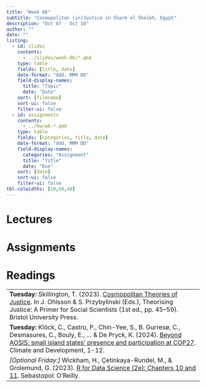 ```yaml
---
title: "Week 06"
subtitle: "Cosmopolitan (in)Justice in Sharm el Sheikh, Egypt"
description: "Oct 07 - Oct 10"
author: ""
date: ""
listing:
  - id: slides
    contents:
      - ../slides/week-06/*.qmd
    type: table
    fields: [title, date]
    date-format: "ddd, MMM DD"
    field-display-names:
      title: "Topic"
      date: "Date"
    sort: [filename]
    sort-ui: false
    filter-ui: false
  - id: assignments
    contents:
      - ../hw/w6-*.qmd
    type: table
    fields: [categories, title, date]
    date-format: "ddd, MMM DD"
    field-display-names:
      categories: "Assignment"
      title: "Title"
      date: "Due"
    sort: [date]
    sort-ui: false
    filter-ui: false
tbl-colwidths: [10,50,40]
---
```


# Lectures

::: {#slides}
:::

# Assignments

::: {#assignments}
:::

# Readings
|                                                                                                           |
|-----------------------------------------------------------------------------------------------------------|
|**Tuesday:** Skillington, T. (2023). [Cosmopolitan Theories of Justice](https://drive.google.com/drive/folders/15WAmBBXQ1bChRIue7CYk15j1XO6fNbyM). In J. Ohlsson & S. Przybylinski (Eds.), Theorising Justice: A Primer for Social Scientists (1st ed., pp. 45–59). Bristol University Press. |
|**Tuesday:** Klöck, C., Castro, P., Chin-Yee, S., B. Gurresø, C., Desmasures, C., Bouly, E., ... & De Pryck, K. (2024). [Beyond AOSIS: small island states’ presence and participation at COP27](https://drive.google.com/drive/folders/15WAmBBXQ1bChRIue7CYk15j1XO6fNbyM). Climate and Development, 1-12.|
*[Optional Friday:]* Wickham, H., Çetinkaya-Rundel, M., & Grolemund, G. (2023). [R for Data Science (2e): Chapters 10 and 11](https://r4ds.hadley.nz/EDA.html). Sebastopol: O'Reilly.   |   
